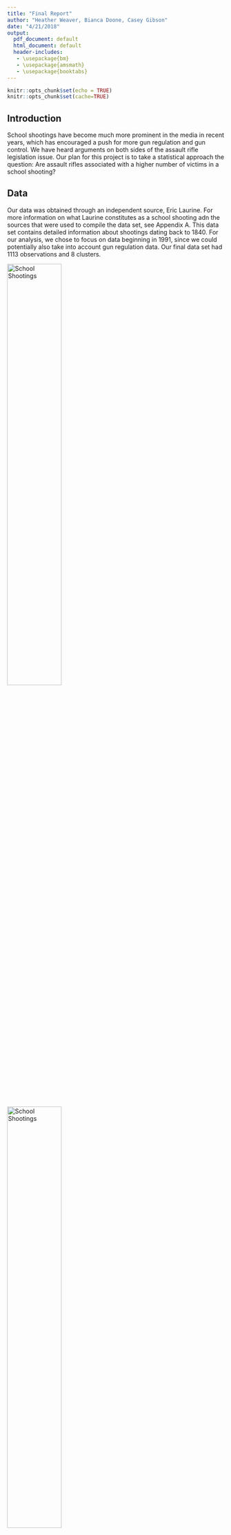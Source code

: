 ```yaml
---
title: "Final Report"
author: "Heather Weaver, Bianca Doone, Casey Gibson"
date: "4/21/2018"
output:
  pdf_document: default
  html_document: default
  header-includes:
   - \usepackage{bm}
   - \usepackage{amsmath}
   - \usepackage{booktabs}
---
```


```r
knitr::opts_chunk$set(echo = TRUE)
knitr::opts_chunk$set(cache=TRUE)

```
## Introduction

School shootings have become much more prominent in the media in recent years, which has encouraged a push for more gun regulation and gun control. We have heard arguments on both sides of the assault rifle legislation issue. Our plan for this project is to take a statistical approach the question: Are assault rifles associated with a higher number of victims in a school shooting?

## Data
Our data was obtained through an independent source, Eric Laurine. For more information on what Laurine constitutes as a school shooting adn the sources that were used to compile the data set, see Appendix A. This data set contains detailed information about shootings dating back to 1840. For our analysis, we chose to focus on data beginning in 1991, since we could potentially also take into account gun regulation data. Our final data set had 1113 observations and 8 clusters.

![School Shootings](/Users/gcgibson/BayesProject/shootingcountperyear.png){width=50%}
![School Shootings](/Users/gcgibson/BayesProject/Region_ID.png){width=50%}

```r
library(readr)
library(ggplot2)
library(rjags)
library(R2jags)
library(pander)

#setwd("/Users/gcgibson/BayesProject/")

allshootings <- read.csv("/Users/gcgibson/BayesProject/AllShootings_clean_final.csv")

v_i_a_s <- as.numeric(as.character(allshootings$Victim.s..Injured..at.school.))
v_i_a_s[is.na(v_i_a_s)] <- 0

v_i_d_s <- as.numeric(as.character(allshootings$Victim.s..Deceased..at.school.))
v_i_d_s[is.na(v_i_d_s)] <- 0

v_i_d_o <- as.numeric(allshootings$Victim.s..Deceased..off.campus.)
v_i_d_o[is.na(v_i_d_o)] <- 0

v_i_i_o <- as.numeric(allshootings$Victim.s..Injured..off.campus.)
v_i_i_o[is.na(v_i_i_o)] <- 0

ames.data <-  v_i_d_s +v_i_a_s


number_of_victims <-c()
s <- c()
for (i in 1:length(ames.data)){
  if (is.na(ames.data[i])){
    #print ("hello")
    number_of_victims <- c(number_of_victims,0)
  } else if (ames.data[i] == "None"){
    number_of_victims <- c(number_of_victims,0)
  } else{
    number_of_victims <- c(number_of_victims,ames.data[i])
  }
}

allshootings$number_of_victims <- number_of_victims

```
```r
#plot(1:length(number_of_victims),number_of_victims,ylab="Number #of Victims",xlab="Shooting ID ordered by time")
p <- ggplot(allshootings, aes(x=seq(1,1113),y = ames.data)) +  geom_point() + labs(title = "Number of Victims in each Shooting Incident from 1990-2016", y="Number of Victims", x="1990-2016") + scale_x_discrete(breaks = c(1,500,1100), labels=c("1990","2002","2016")) +theme(axis.text.x = element_text(angle = 90, hjust = 1))
print(p)

```

## Model Description
$$Pr(y_i = j ) = \begin{cases}
\pi_i   & j=0 \\
(1-\pi_i)g(y_i ) & j >0 
\end{cases}$$


$$g \sim Poisson(\lambda_i)$$

where 
$$\mbox{logit}(\pi_{i}) = \alpha_{0j[i]} + \alpha_{1j[i]}x_{1} +\alpha_{2j[i]}x_{2} + \alpha_{3j[i]}x_{3} + \alpha_{4}(r_i-\bar{r}) + \alpha_5(a_i - \bar{a})$$
$$\log (\lambda_{i}) = \beta_{0j[i]} + \beta_{1j[i]}x_{1} +\beta_{2j[i]}x_{2} + \beta_{3j[i]}x_{3} + \beta_{4}(r_i-\bar{r}) + \beta_5(a_i - \bar{a})$$



$$\begin{pmatrix}
\beta_{0j[i]} \\
\beta_{1j[i]} \\
\beta_{2j[i]} \\ 
\beta_{4j[i]}
\end{pmatrix} \sim N\begin{bmatrix} \begin{pmatrix}
\mu_{\beta} \\
\mu_{\beta} \\
\mu_{\beta}  \\
\mu_{\beta} 
\end{pmatrix} ,\Sigma
\end{bmatrix}
$$

$$\begin{pmatrix}
\alpha_{0j[i]} \\
\alpha_{1j[i]} \\
\alpha_{2j[i]} \\ 
\alpha_{4j[i]}
\end{pmatrix} \sim N\begin{bmatrix} \begin{pmatrix}
\mu_{\alpha} \\
\mu_{\alpha} \\
\mu_{\alpha}  \\
\mu_{\alpha} 
\end{pmatrix} ,\Gamma
\end{bmatrix}
$$

$$\Sigma \sim \mbox{invWishart}(R,100)$$
$$\Gamma \sim \mbox{invWishart}(R, 100)$$

$$\mu_{\beta} \sim N(0,100)$$
$$\mu_{\alpha} \sim N(0,100)$$

We use a hurdle hierarchical model, where $y_i$ is the number of victims in a shooting $i$. $\pi_i$ is the probability of no victims in a shooting $i$. $g$ is the Poisson density that is factored into this probability if there are victims. $\mbox{logit}(\pi_i)$ is the log odds that a shooting had at least one victim, and is modeled using a logistic regression with gun type, $x_i$, centered race, $r_i$, and centered age, $a_i$. $\log (\lambda_i)$ is the log-expected number of victims given that there was at least one victim, and is model using a poisson regression with the same variables mentioned previously. The $\alpha$'s and $\beta$'s are given a multivariate normal distribution. $\mu_{\alpha}$ and $\mu_{\beta}$ are given vague normal priors, and the variance-covariance matricies, $\Gamma$ and $\Sigma$, are given a vague inverse Wishart prior distribution. For JAGS model code see Appendix B. 

We chose to use a hurdle model because in order to see if weapon type has an effect on the number of casualties, we need to have at least one casualty at each incidence of shooting. The hurdle model allows us to account for the incidences when there were no casualties. We also centered the race and age variables to reduce correlation. We created $j=9$ regions (clusters) using the state information (including 1 for NA). We make the assumption that given gun type, race, and age that the number of victims in shooting $i$ is conditionally independent of the number of victims in shooting $j$ and we do not address the time ordered nature of the data. We leave this for further work. 


## Results 


```r
type_of_gun <- matrix(0,nrow=length(number_of_victims),ncol=4)
tmp <- allshootings$Weapon.s..Categories

for (i in 1:length(tmp)){
  if (tmp[i] == "Handgun"){
    type_of_gun[i,1] =  1
  } else if (tmp[i] == "Rifle"){
    type_of_gun[i,2] =  1
  }  else if (tmp[i] == "Shotgun"){
    type_of_gun[i,3] =  1
  }  else {
    type_of_gun[i,4] =  1
  }
}

race <- allshootings$Shooter.s..or.Attacker.s..Race
race_clean <- c()
for (i in 1:length(race)){
  if (race[i] == "African American"){
    race_clean <- c(race_clean,0)
  } else if (race[i] == "Caucasian"){
    race_clean <- c(race_clean,1)
  }  else if (race[i] == "Hispanic"){
    race_clean <- c(race_clean,2)
  }   else{
    race_clean <- c(race_clean,4)
  }
}
age <- allshootings$Shooter.s..or.Attacker.s..Age
age_clean <- c()
for (i in 1:length(age)){
  if ( 0 < as.numeric(age[i]) & as.numeric(age[i]) <10 ){
    age_clean <- c(age_clean,0)
  } else if (10 < as.numeric(age[i]) & as.numeric(age[i]) < 20){
    age_clean <- c(age_clean,1)
  }   else{
    age_clean <- c(age_clean,2)
  }
}

dat <- data.frame(x=type_of_gun,y=number_of_victims,race=race_clean -mean(race_clean),age=age_clean-mean(age_clean))

ones_ <- c()
for (y in dat$y){
  if (y == 0){
    ones_ <- c(ones_,0)
  }
  else{
    ones_<-c(ones_,1)
  }
}

y_fact <- c()
for (y in dat$y){
  
    y_fact <- c(y_fact,factorial(y))
 
}



allshootings$region[  allshootings$State == "ME"| 
                allshootings$State == "MA"| 
                allshootings$State == "NH"| 
                allshootings$State == "RI"| 
                allshootings$State == "VT" ] <- 5

allshootings$region[allshootings$State == "CT" | 
                allshootings$State == "NJ"| 
                allshootings$State == "NY"| 
                allshootings$State == "PA"|
                  allshootings$State == "WV"] <- 1

allshootings$region[allshootings$State == "IL" | 
                allshootings$State == "IN"| 
                allshootings$State == "MI"| 
                allshootings$State == "OH"| 
                allshootings$State == "WI"] <-6 
                  
allshootings$region[allshootings$State == "MN"| 
                allshootings$State == "MO"| 
                allshootings$State == "NE"| 
                allshootings$State == "ND"| 
                allshootings$State == "SD"|
                 allshootings$State == "KS"|
                  allshootings$State == "IA"] <- 2

allshootings$region[allshootings$State == "DE" | 
                allshootings$State == "GA"| 
                allshootings$State == "MD"| 
                allshootings$State == "NC"| 
                allshootings$State == "SC"| 
                allshootings$State == "VA"| 
                allshootings$State == "FL"| 
                allshootings$State == "Wash D.C" ] <- 7

allshootings$region[allshootings$State == "AL"| 
                allshootings$State == "KY"| 
                allshootings$State == "MS"| 
                allshootings$State == "TN"| 
                allshootings$State == "AR"| 
                allshootings$State == "LA"| 
                allshootings$State == "OK"| 
                allshootings$State == "TX"] <- 3

allshootings$region[allshootings$State == "AZ" | 
                allshootings$State == "CO"| 
                allshootings$State == "ID"| 
                allshootings$State == "MT"| 
                allshootings$State == "NV"| 
                allshootings$State == "NM"| 
                allshootings$State == "UT" |
                  allshootings$State == "WY"] <- 8 


allshootings$region[allshootings$State == "AK"| 
                allshootings$State == "CA"| 
                allshootings$State == "HI"| 
                allshootings$State == "OR"| 
                allshootings$State == "WA"] <- 4


gun_reg <- read.csv("/Users/gcgibson/BayesProject/Gun_Reg.csv")

region_1_gun_reg <- sum(gun_reg[gun_reg$State == "Connecticut",][1,3:ncol(gun_reg)])+ sum(gun_reg[gun_reg$State == "New Jersey",][1,3:ncol(gun_reg)])+ sum(gun_reg[gun_reg$State == "New York",][1,3:ncol(gun_reg)])+ sum(gun_reg[gun_reg$State == "Pennsylvania",][1,3:ncol(gun_reg)])+ sum(gun_reg[gun_reg$State == "West Virginia",][1,3:ncol(gun_reg)])




region_2_gun_reg <- sum(gun_reg[gun_reg$State == "Minnesota",][1,3:ncol(gun_reg)]) +sum(gun_reg[gun_reg$State == "Nebraska",][1,3:ncol(gun_reg)]) +sum(gun_reg[gun_reg$State == "Missouri",][1,3:ncol(gun_reg)]) +sum(gun_reg[gun_reg$State == "North Dakota",][1,3:ncol(gun_reg)]) +sum(gun_reg[gun_reg$State == "South Dakota",][1,3:ncol(gun_reg)]) +sum(gun_reg[gun_reg$State == "Kansas",][1,3:ncol(gun_reg)]) +sum(gun_reg[gun_reg$State == "Iowa",][1,3:ncol(gun_reg)])




region_3_gun_reg <- sum(gun_reg[gun_reg$State == "Alabama",][1,3:ncol(gun_reg)]) +sum(gun_reg[gun_reg$State == "Kentucky",][1,3:ncol(gun_reg)]) +sum(gun_reg[gun_reg$State == "Mississippi",][1,3:ncol(gun_reg)]) +sum(gun_reg[gun_reg$State == "Tennessee",][1,3:ncol(gun_reg)])+sum(gun_reg[gun_reg$State == "Arkansas",][1,3:ncol(gun_reg)])+sum(gun_reg[gun_reg$State == "Louisiana",][1,3:ncol(gun_reg)])+sum(gun_reg[gun_reg$State == "Oklahoma",][1,3:ncol(gun_reg)])+sum(gun_reg[gun_reg$State == "Texas",][1,3:ncol(gun_reg)])






 region_4_gun_reg <- sum(gun_reg[gun_reg$State == "Alaska",][1,3:ncol(gun_reg)]) + sum(gun_reg[gun_reg$State == "California",][1,3:ncol(gun_reg)])+ sum(gun_reg[gun_reg$State == "Hawaii",][1,3:ncol(gun_reg)])+ sum(gun_reg[gun_reg$State == "Oregon",][1,3:ncol(gun_reg)])+ sum(gun_reg[gun_reg$State == "Washington",][1,3:ncol(gun_reg)])




region_5_gun_reg <- sum(gun_reg[gun_reg$State == "Maine",][1,3:ncol(gun_reg)]) + sum(gun_reg[gun_reg$State == "Massachusetts",][1,3:ncol(gun_reg)]) + sum(gun_reg[gun_reg$State == "New Hampshire",][1,3:ncol(gun_reg)])+ sum(gun_reg[gun_reg$State == "Rhode Island",][1,3:ncol(gun_reg)])+ sum(gun_reg[gun_reg$State == "Vermont",][1,3:ncol(gun_reg)])



region_6_gun_reg <- sum(gun_reg[gun_reg$State == "Illonois",][1,3:ncol(gun_reg)]) + sum(gun_reg[gun_reg$State == "Michigan",][1,3:ncol(gun_reg)]) + sum(gun_reg[gun_reg$State == "Ohio",][1,3:ncol(gun_reg)]) + sum(gun_reg[gun_reg$State == "Wisconsin",][1,3:ncol(gun_reg)]) + sum(gun_reg[gun_reg$State == "Indiana",][1,3:ncol(gun_reg)]) 




region_7_gun_reg <-  sum(gun_reg[gun_reg$State == "Delaware",][1,3:ncol(gun_reg)]) +sum(gun_reg[gun_reg$State == "Florida",][1,3:ncol(gun_reg)]) +sum(gun_reg[gun_reg$State == "Georgia",][1,3:ncol(gun_reg)]) +sum(gun_reg[gun_reg$State == "Maryland",][1,3:ncol(gun_reg)]) +sum(gun_reg[gun_reg$State == "North Carolina",][1,3:ncol(gun_reg)])+sum(gun_reg[gun_reg$State == "South Carolina",][1,3:ncol(gun_reg)]) +sum(gun_reg[gun_reg$State == "Virginia",][1,3:ncol(gun_reg)]) +sum(gun_reg[gun_reg$State == "Wash D.C",][1,3:ncol(gun_reg)]) 



region_8_gun_reg <-  sum(gun_reg[gun_reg$State == "Arizona",][1,3:ncol(gun_reg)]) +sum(gun_reg[gun_reg$State == "Colorado",][1,3:ncol(gun_reg)]) +sum(gun_reg[gun_reg$State == "Idaho",][1,3:ncol(gun_reg)]) +sum(gun_reg[gun_reg$State == "Montana",][1,3:ncol(gun_reg)]) +sum(gun_reg[gun_reg$State == "New Mexico",][1,3:ncol(gun_reg)])+sum(gun_reg[gun_reg$State == "Utah",][1,3:ncol(gun_reg)]) +sum(gun_reg[gun_reg$State == "Nevada",][1,3:ncol(gun_reg)]) +sum(gun_reg[gun_reg$State == "Wyoming",][1,3:ncol(gun_reg)]) 


gun_reg_vec <- c(region_1_gun_reg,region_2_gun_reg,region_3_gun_reg,region_4_gun_reg,region_5_gun_reg,region_5_gun_reg,region_7_gun_reg,region_8_gun_reg,0)


model <- "model{

    # reference for C and zero trick http://www.medicine.mcgill.ca/epidemiology/Joseph/courses/common/Tricks.html
    C <- 10000 

    for(j in 1:ntrain){
      LikCountModel[j] <- pow(mu[j],y[getitrain.j[j]])/y_fact[getitrain.j[j]]*exp(-mu[j])
      
    # beta part
      eta[j] <- beta.j[1,region[j]] + beta.j[2,region[j]]*x2[getitrain.j[j]] + beta.j[3,region[j]]*x3[getitrain.j[j]]   +   beta.j[4,region[j]]*x4[getitrain.j[j]] + beta4*race[getitrain.j[j]] + beta5*age[getitrain.j[j]]
      
      mu[j] <- exp(eta[j])
      #alpha part
     zeta[j] <- alpha.j[1,region[j]] + alpha.j[2,region[j]]*x2[getitrain.j[j]] + alpha.j[3,region[j]]*x3[getitrain.j[j]]   +   alpha.j[4,region[j]]*x4[getitrain.j[j]] + alpha4*race[getitrain.j[j]] + alpha5*age[getitrain.j[j]]
      w[j] <- exp(zeta[j])/(1+exp(zeta[j]))
      
      #1/0 Tricks: ones is a column containing only ones, with the same size of y
      p[j] <- L[j] / C
      ones[j] ~ dbern(p[j])


      indicator[j] <- ifelse(y[j] > 0, 1, 0)

      #Full likelihood expression
      L[j] <- indicator[j]*LikCountModel[j] * (1-w[j]) + equals(y[j],0)*w[j]
      
    } 
  
    for (j in 1:4){
      mu_beta_vec[j] <- mu_beta 
    }

    for (j in 1:4){
      mu_alpha_vec[j] <- mu_alpha 
    }
    
    for (j in 1:J){
       beta.j[1:4,j] ~ dmnorm( mu_beta_vec, V)
     
    }
  
     for (j in 1:J){
       alpha.j[1:4,j] ~ dmnorm( mu_alpha_vec, W)
     }
  
    V ~ dwish(R, 4)
    W ~ dwish(R, 4)
    sigma ~ dunif(0,20)
    alpha4 ~ dnorm(mu.alpha,tau.alpha)
    alpha5 ~ dnorm(mu.alpha,tau.alpha)
    beta4 ~ dnorm(mu.beta,tau.beta) 
    beta5 ~ dnorm(mu.beta,tau.beta) 
    mu_beta ~ dnorm(0,.01)
    mu_alpha ~ dnorm(0,.01)
    
    r ~ dunif(0,50)
}"



dat$region <- allshootings$region

dat$region[is.na(dat$region)] <- 9
J <- length(unique(dat$region))
forJags <- list(
                x2=dat$x.2,
                x3=dat$x.3,
                x4 = dat$x.4,
                race = dat$race ,
                age = dat$age,
                y=dat$y,
                ones = ones_,# DV
                y_fact = y_fact,
                R = diag(c(1,1,1,1)),
                gun_reg_vec = gun_reg_vec,
                prec_vec = solve(diag(4)),
                region = dat$region,
                J = 9,
                mu.beta=0,  # priors centered on 0
                tau.beta=.1,
                mu.alpha=0,  # priors centered on 0
                tau.alpha=.1
                )  # diffuse priors


parnames <- c( "beta.j","mu","beta4","beta5","alpha.j","alpha4","alpha5","L")



### FULL RUN
train_index <- 1:1113#sample(1:1113,780)
test_index <- setdiff(1:1113,train_index)


forJags$getitrain.j <- train_index
forJags$getitest.j <- test_index
forJags$ntrain <- length(train_index)



mod <- jags(data = forJags, 
                    parameters.to.save=parnames, 
                    n.chains = 4, n.burnin = 1500, n.iter =1500 + 1000, n.thin = 10, model.file = textConnection(model))

mcmc.array <- mod$BUGSoutput$sims.array
```

```r
#library(shinystan)
#my_sso <- launch_shinystan(as.shinystan(mod$BUGSoutput$sims.array))

```


## Inference

```r
beta_results_lower_ci <- c()
beta_results_upper_ci <- c()
beta_results_mean <- c()
for (j in 1:8){
  beta_results_lower_ci <- c(beta_results_lower_ci,quantile(mod$BUGSoutput$sims.list$beta.j[,2,j],c(.025)))
  beta_results_upper_ci <- c(beta_results_upper_ci,quantile(mod$BUGSoutput$sims.list$beta.j[,2,j],c(.975)))
  
  beta_results_mean <- c(beta_results_mean,mean(mod$BUGSoutput$sims.list$beta.j[,2,j]))
}

beta_results_df <- data.frame(region=1:8,point_estimate = beta_results_mean,lower_quantile=beta_results_lower_ci,
                              upper_quantile =beta_results_upper_ci )

colnames(beta_results_df) <- c("Region","Mean", "2.5%","97.5%")
pander(beta_results_df)
```

We can see from the $95\%$ quantiles of the fitting that region $1,3,4,6$ have a positive effect of Rifle on umber of victims, and the remaining regions have no discernable effect. 


## Diagnostics



```r
### TRAIN/TEST RUN
train_index_test <- sample(1:1113,780)
test_index_test <- setdiff(1:1113,train_index_test)


forJags$getitrain.j <- train_index_test
forJags$getitest.j <- test_index_test
forJags$ntrain <- length(train_index_test)



mod_test <- jags(data = forJags, 
                    parameters.to.save=parnames, 
                    n.chains = 4, n.burnin = 1500, n.iter =1500 + 1000, n.thin = 10, model.file = textConnection(model))

mcmc.array_test <- mod_test$BUGSoutput$sims.array
```


```r
library(boot)

### Data needs to be a dataframe with 
### x2
### x3
### x4
### age
### race 



generate_yrep_from_mcmc <- function(mod,nsamples,data){
  ncols <- nsamples
  beta_star_j <- mod$BUGSoutput$sims.list$beta.j[,,1]
  
  beta_star_0 <- beta_star_j[,1]
  beta_star_1 <- beta_star_j[,2]
  beta_star_2 <- beta_star_j[,3]
  beta_star_3 <- beta_star_j[,4]
  
  beta_star_4 <- mod$BUGSoutput$sims.array[,,"beta4"]
  beta_star_5 <- mod$BUGSoutput$sims.array[,,"beta5"]
  
  alpha_star_j <- mod$BUGSoutput$sims.list$beta.j[,,1]
  
  alpha_star_0 <- beta_star_j[,1]
  alpha_star_1 <- beta_star_j[,2]
  alpha_star_2 <- beta_star_j[,3]
  alpha_star_3 <- beta_star_j[,4]
  
  alpha_star_4 <- mod$BUGSoutput$sims.array[,,"alpha4"]
  alpha_star_5 <- mod$BUGSoutput$sims.array[,,"alpha5"]
  
  
  log_lambda <- matrix(NA,nrow = nrow(data),ncol=ncols)
  
  
  count <- 1
  for (i in 1:nrow(data)){
    tmp <- c()
    for (mc_sample in 1:ncols){
      tmp <- c(tmp,exp(beta_star_0[mc_sample] + beta_star_1[mc_sample]*data$x.2[i] + beta_star_2[mc_sample]*data$x.3[i] +beta_star_3[mc_sample]*data$x.4[i] + beta_star_4[mc_sample]*data$race[i] + beta_star_5[mc_sample]*data$age[i] ))
    }
    log_lambda[count,] <- tmp
    count <- count +1
  }
  
  
  logit_pi <- matrix(NA,nrow = length(train_index),ncol=ncols)
  
  count <- 1
  for (i in 1:nrow(data)){
    tmp <- c()
    for (mc_sample in 1:ncols){
      tmp <- c(tmp,inv.logit(alpha_star_0[mc_sample] + alpha_star_1[mc_sample]*data$x.2[i] + alpha_star_2[mc_sample]*data$x.3[i] +alpha_star_3[mc_sample]*data$x.4[i] + alpha_star_4[mc_sample]*data$race[i] + alpha_star_5[mc_sample]*data$age[i] ))
    }
    logit_pi[count,] <- tmp
    count <- count +1
  }
  
  
  yrep <- matrix(NA,nrow= nrow(data),ncol=ncols)
  
  for (i in 1:nrow(data)){
    for (j in 1:ncols){
      zero_part <- rbinom(1,1,logit_pi[i,j])
      yrep[i,j] <- zero_part*rpois(1,log_lambda[i,j])
    }
  }
  return (yrep)
}


#in sample
yrep <- generate_yrep_from_mcmc(mod,400,dat[train_index,])
yrep_mean <- rowMeans(yrep)
plot(yrep_mean - dat$y[train_index],ylab=expression(hat(y) - y),main="In Sample Residuals on Training Set",xlab="Observation Index")

#out of  sample
yrep_test <- generate_yrep_from_mcmc(mod_test,400,dat[test_index_test,])
yrep_mean_test <- rowMeans(yrep_test)
yrep_lower_ci_test <- c()
yrep_upper_ci_test <- c()

for (i in 1:length(yrep_mean_test)){
  yrep_lower_ci_test <- c(yrep_lower_ci_test, quantile(yrep_test[i,],c(.025)))
  yrep_upper_ci_test <- c(yrep_upper_ci_test, quantile(yrep_test[i,],c(.975)))
}





plot(yrep_mean_test,lty=1,col="blue",ylim=c(0,10),main="Out of Sample Predictions on Test Set",ylab=expression(hat(y) | y_train),xlab="Observation Index")

points(dat$y[test_index_test])
legend("topleft", legend=c("yhat", "ytrue"),
       col=c("blue", "black"), lty=1:2, cex=0.4)

polygon(c(1:length(yrep_lower_ci_test),rev(1:length(yrep_lower_ci_test))),c(yrep_lower_ci_test,rev(yrep_upper_ci_test)), border = FALSE,col=rgb(.211,.211,.211,0.5))

```
![School Shootings](/Users/gcgibson/BayesProject/traceplot.png){width=50%}

We can now examine the coverage probability. We do this by asking if the true observation falls within the 95% credible interval given by the monte carlo samples.


### Coverage Probability

```r
correct <- 0
for (i in 1:nrow(yrep)){
  true_y <- dat$y[train_index[i]]
  if (true_y >= quantile(yrep[i,],.025) && true_y <= quantile(yrep[i,],.975)){
    correct <- correct + 1
  }
  
}

print ("Empirical coverage probability")
```

In order to evaluate the coverage probability of the out of sample test, we compute the following quantity 

$$\frac{1}{n_{test}}\sum_{i=1}^{n_{test}}I( a < y_i < b) \approx .97$$

a = empirical 2.5% quantile
b= empirical 97.5% quantile


This tells us that our prediction intervals are too wide.


### ELPD AND PIT-LOO
```r
library(loo)
library(bayesplot)
par(oma=c(0,0,2,0))
loglike1.model2<- mod$BUGSoutput$sims.list$L
loo2 <- loo::loo(log(loglike1.model2))
plot(loo2$pointwise[, "elpd_loo"]  ~ dat$x.1[train_index], pch = 19,xlab="Rifle Indicator",      ylab = "ELPD model 1",ylim=c(-10,2),main="ELPD vs. Rifle")
 abline(h=0)

plot(loo2,main="Hello")

psis2 <- psislw(-log(loglike1.model2))
lw2 <- psis2$lw_smooth

```

```r
ppc_loo_pit_overlay(
  y = dat$y[train_index],
  yrep = t(yrep),
  lw = lw2,
  size=.1
)

```





```r
library(pander)
totals <- read.csv("/Users/gcgibson/Downloads/gun_regulation_totals.csv")
weapon <- as.vector(allshootings$Weapon.s..Categories)
handgun<- as.data.frame(allshootings$State)
r <- matrix(nrow=1113, ncol=2)
state.j <- as.vector(allshootings$State)
for (i in 1:length(state.j)){
  r[i,1] <- state.j[i]
  for (j in 1:length(totals$State)){
    if (totals$State[j]==r[i]){
        if (totals$State[j]==r[i])
      r[i,2] <- totals$lawtotal[j]
    }
  }
}
gun_regualtions_vec <- as.numeric(r[,2])
weapon_data1 <- matrix(NA, nrow=1113, ncol=3)
weapon <- as.vector(allshootings$Weapon.s..Categories)
for (i in 1:length(allshootings$Weapon.s..Categories)){
  if (allshootings$Weapon.s..Categories[i]=="Handgun"){
    weapon_data1[i,1] <- 1
    weapon_data1[i,2] <- 0
    weapon_data1[i,3] <- gun_regualtions_vec[i]
  }
  if (allshootings$Weapon.s..Categories[i]=="Rifle"){
    weapon_data1[i,1] <- 0
    weapon_data1[i,2] <- 1
    weapon_data1[i,3] <- gun_regualtions_vec[i]
  }
}
weapon_data1 <- weapon_data1[complete.cases(weapon_data1), ]
weapon_data2 <- matrix(NA, nrow=1113, ncol=3)
weapon <- as.vector(allshootings$Weapon.s..Categories)
for (i in 1:length(allshootings$Weapon.s..Categories)){
  if (allshootings$Weapon.s..Categories[i]=="Handgun"){
    weapon_data2[i,1] <- 1
    weapon_data2[i,2] <- 0
    weapon_data2[i,3] <- gun_regualtions_vec[i]
  }
  if (allshootings$Weapon.s..Categories[i]=="Shotgun"){
    weapon_data2[i,1] <- 0
    weapon_data2[i,2] <- 1
    weapon_data2[i,3] <- gun_regualtions_vec[i]
  }
}
weapon_data2 <- weapon_data2[complete.cases(weapon_data2), ]
```

We can see from the traceplot and kernel density estimate of $\beta_{1,1}$ that the model seems to have identified a unimodal distribution for the effect of Rifle on number of victims. However, the Pareto-k values seem to have quite a significant number (20%) above the desired threshold. This indicates that we have multiple high leverage points. This result aligns with our initial graph of the data, where the vast majority of shootings result in either $0$ or $1$ victims, meaning any incident with a large number of victims wil have a high Pareto-k value. The residuals tell the same story, mostly concentrated around 0, but with large peaks where the expected value was much smaller than the truth. 

## Effect of Gun Regulation
To specifically see if gun regulations impacts the weapon type used in a school shooting we will examine a logistic model. More specifically, we want to know if gun regulations have an effect on a rifle being used instead of a handgun in school shooting. Therefore, the reference category is handgun. $y_i=1$ when a rifle is used and $y_i=0$ when a handgun is used.
$$ y_i \sim Bern(p_i)$$ 
$$logit(p_i) = \beta_0 + \beta_1 (g_i - \bar{g})$$
Where $\beta_0$ is the intercept and $\beta1$ is the change in log odds for a handgun being used to a rifle being used for each unit of increase in gun regulations. We set vague priors of $\beta_0 \sim N(0,10^2)$ and $\beta_1 \sim N(0,10^2).$ For JAGS model code see Appendix C.


```r
model <- "
model  {
  for (i in 1:n){
    shotgun[i] ~ dbern(p[i])
    logit(p[i]) <- beta0 + beta1*(gun_regualtions_vec[i] - mean_gr1) 
    loglike.i[i] <- logdensity.bern(shotgun[i], p[i])
  }
  beta0 ~ dnorm(0,0.001)
  beta1 ~ dnorm(0,0.001)
} # end model
"
jag.data <- list(shotgun = weapon_data1[,2], n=length(weapon_data1[,2]), gun_regualtions_vec=as.numeric(weapon_data1[,3]), mean_gr1 = mean(as.numeric(weapon_data1[,3])))
parname <- c("beta0", "beta1", "loglike.i")
mod_rifle1 <- jags(data = jag.data, parameters.to.save=parname, n.chains = 3, n.burnin = 1000, n.iter = 2500+1000, model.file = textConnection(model))
```
We also fit the same model with regional intercepts and slopes. 
$$ y_i \sim Bern(p_i)$$
$$logit(p_i) = \alpha_r + \beta_r (g_i - \bar{g})$$
Where $r$ ie the region, $\alpha_r$ is the intercept for region $r$ and $\beta_r$ is the change in log odds for each unit of increase in gun regulations for region $r$. We set vague priors of $\alpha_r \sim N(0,10^2)$ and $\beta_r \sim N(0,10^2)$, with $r=1,...,8.$

```r
model <- "
model  {
  for (i in 1:n){
    rifle[i] ~ dbern(p[i])
    logit(p[i]) <- alphabeta[region[i],1] + alphabeta[region[i],2]*(gun_regualtions_vec[i] - mean_gr1)
    loglike.i[i] <- logdensity.bern(rifle[i], p[i])
  }
      
  for (j in 1:J){
     alphabeta[j,1:2] ~ dmnorm(mu_vec,InvSigma)
  }
   Sigma[1,1] <- pow(sigma.alpha,2)
                    Sigma[2,2] <- pow(sigma.beta,2)
      Sigma[1,2] <- rho.alphabeta*sigma.beta*sigma.alpha
      Sigma[2,1] <- Sigma[1,2]
      InvSigma[1:2, 1:2] <- inverse(Sigma[, ])
      
      # priors for cov matrix
      rho.alphabeta ~ dunif(-1,1)
      sigma.alpha ~ dunif(0,50)
      sigma.beta ~ dunif(0,20)
      
      mu_vec[1] <- mu.alpha
      mu_vec[2] <- mu.beta
      mu.alpha ~ dnorm(0,mu.alpha.prec)
      mu.beta ~dnorm(0,mu.beta.prec)
      
      mu.alpha.prec <- pow(mu.alpha.var,-2)
      mu.alpha.var <- 100
      
      mu.beta.prec <- pow(mu.beta.var,-2)
      mu.beta.var <- 100
} # end model
"
jag.data <- list(rifle = weapon_data1[,2], n=length(weapon_data1[,2]), gun_regualtions_vec=as.numeric(weapon_data1[,3]), mean_gr1 = mean(as.numeric(weapon_data1[,3])),region=dat$region,J=J)
parname <- c("alphabeta", "loglike.i")
mod_rifle <- jags(data = jag.data, parameters.to.save=parname, n.chains = 3, n.burnin = 1000, n.iter = 4000+1000, model.file = textConnection(model))
```
 
```r
require(devtools)
require(jagstools)
jags.output <- jagsresults(x=mod_rifle1, params=c("beta1"))
jags.rhat_ss <- jags.output[c("beta1"), c('mean', '2.5%', '97.5%', 'Rhat', 'n.eff')]
pander(jags.rhat_ss, caption = "Beta for Rifle vs Handgun withour region")
```

```r
require(devtools)
require(jagstools)
jags.output <- jagsresults(x=mod_rifle, params=c("alphabeta[1,2]","alphabeta[2,2]", "alphabeta[3,2]", "alphabeta[4,2]", "alphabeta[5,2]", "alphabeta[6,2]", "alphabeta[7,2]", "alphabeta[8,2]"))
jags.rhat_ss <- jags.output[c("alphabeta[1,2]","alphabeta[2,2]", "alphabeta[3,2]", "alphabeta[4,2]", "alphabeta[5,2]", "alphabeta[6,2]", "alphabeta[7,2]", "alphabeta[8,2]"), c('mean', '2.5%', '97.5%', 'Rhat', 'n.eff')]
pander(jags.rhat_ss, caption = "Beta for Rifle vs Handgun with region")
```
We can see that for both models, $\beta_1$ is not significant since the 95% credible interval contains zero.

```r
require(loo)
loglike1 <- mod_rifle1$BUGSoutput$sims.list$loglike.i # samples x data points matrix with samples of logdensity from model with no gun regulations

loo1 <- loo(loglike1)

loglike2 <- mod_rifle$BUGSoutput$sims.list$loglike.i # samples x data points matrix with samples of logdensity from model with gun regulations

loo2 <- loo(loglike2)

compare(loo1, loo2) # compares the ELPDs for models with and without gun regulations 
```
In order to see which logistic model fit the best, we plotted the ELPDs against each other. The black diagonal line is where the models would have equal ELPD. Hence, when the points fall below this line, model 1 preforms better than model 2. However, when the points fall above this line, model 2 preforms better than model 1. We can see that more points fall below the line than above. This shows us that the model which does not include region preforms the best. 

```r
plot(loo2$pointwise[, "elpd_loo"] ~ loo1$pointwise[, "elpd_loo"], pch = 19, col = 5,
     ylab = "ELPD model with region", xlab = "ELPD model without region", main="Checking the pointwise differences in ELPDs for Rifle Model")
abline(0,1)
```

## Discussion

The data set is constantly being updated, with the last update being on May 2, 2018. Future work should include running the updated data set. In the current data set, there are 468 missing observations out of 1,113 observations for weapons category. 

As for the results from this analysis, the effect of assault rifles on the number of victims varies by region. Therefore, gun-regulation policy might not be as easy banning assault rifles. However, further research into the effect of gun regulations on weapon type used could provide better insight into answering the question: Are assault rifles associated with a higher number of victims in a school shooting? 
The lack of research on school shooting in the United States is concerning. We are hopeful that the results from this study and further analysis to come can help to guide policies related to run regulations.  

\newpage 

## References

Angelo Canty and Brian Ripley (2017). boot: Bootstrap R (S-Plus) Functions. R package version 1.3-20.
Daroczi G, Tsegelskyi R (2017). pander: An R 'Pandoc' Writer. R package version 0.6.1. https://CRAN.R-project.org/package=pander
Garbry, Jonah. (2018). loo: Efficient Leave-One-Out Cross-Validation and WAIC for Bayesian
Models. R package version 2.0.0.  http://mc-stan.org
Garbry, Jonah. (2018). bayesplot: Plotting for Bayesian Models. R package version 1.5.0.  http://mc-stan.org
Gelman, Carlin, Stern, Dunson, Ventari and Rubin (2013). _Bayesian Data Analysis (Third
Edition)._ Chapman and Hall. 
Gelman and Hill (2006). _Data Analysis Using Regression and Multilevel/Hierarchical Models._
Cambridge University Press.
H. Wickham. ggplot2: Elegant Graphics for Data Analysis. Springer-Verlag New York, 2009.http://ggplot2.org
Hester, Jim. readr: Read Rectangular Text Data. R package version 1.1.1. https://github.com/tidyverse/readr
Hester, Jim. (2018) devtools: Tools to Make Developing R Packages Easier. R package version 1.13.5. 	https://github.com/hadley/devtools
Hoff (2010). _A first course in Bayesian statistical methods._ Springer.
Kruschke (2014). _Doing Bayesian Data Analysis, Second Edition: A Tutorial with R, JAGS
and STAN._ Academic Press
Laurine, E. (2018). _Database of All Types of On-Campus Shootings at U.S. Schools._ Retrieved from http://www.schoolshootingsdatabase.com
Lesaffre and A.B. Lawson (2012). _Statistics in Practice: Bayesian Biostatistics._ John Wiley & Sons.
Malick, Machael. (2017) jagstools: An R package to conveniently run JAGS in parallel from R. https://github.com/michaelmalick/r-jagstools
Plummer, Martyn. (2016) rjags: Bayesian Graphical Models using MCMC. R package version 4.6. http://mcmc-jags.sourceforge.net/
Su, Yu-Sung & Yajima, Masanao. (2015). r2jags: Using R to Run 'JAGS'. R package version 0.5.7. https://CRAN.R-project.org/package=R2jags


#Appendix

##A

What is included in the data set: 
begin{itemize}
\item a shooting must occur on-campus or at a school sponsored event (like the prom)
\item shootings NEAR schools are not included. I also have constructed additional spreadsheets for off-campus (or near) school shootings, no shots fired incidents that occur on school grounds, and bb gun school shootings that too often get mixed in with on-campus shootings in other school violence research projects 
\item includes shootings on school buses but NOT at bus stops
\item mass shooting (or attempted mass) attacks are defined as 3 or more victims injured and or killed
\item includes all levels of education 
\item includes shootings inside & outside of the school
\item shootings where the shooter is off campus shooting at the school (are included (ex. Brenda Spencer-1979 shooting at Grover Cleveland Elementary School in San Diego, Ca that killed two and wounded 9)
\item includes shootings that happen after school hours 
\item includes suicides & accidental shootings
end{itemize}

Sources used to obtain data: 
begin{itemize}
\item newspapers.com
\item newspaperarchive.com 
\item High Beam Research highbeam.com
\item  justia.com
\item  courtlistener.com
\item  casetext.com-
\item NY Times archive 
\item Police reports
\item www.elephind.com 
end{itmeize}

\newpage

##B 

```r
model <- "model{

    # reference for C and zero trick http://www.medicine.mcgill.ca/epidemiology/Joseph/courses/common/Tricks.html
    C <- 10000 

    for(j in 1:ntrain){
      LikCountModel[j] <- pow(mu[j],y[getitrain.j[j]])/y_fact[getitrain.j[j]]*exp(-mu[j])
      
    # beta part
      eta[j] <- beta.j[1,region[j]] + beta.j[2,region[j]]*x2[getitrain.j[j]] + beta.j[3,region[j]]*x3[getitrain.j[j]]   +   beta.j[4,region[j]]*x4[getitrain.j[j]] + beta4*race[getitrain.j[j]] + beta5*age[getitrain.j[j]]
      
      mu[j] <- exp(eta[j])
      #alpha part
     zeta[j] <- alpha.j[1,region[j]] + alpha.j[2,region[j]]*x2[getitrain.j[j]] + alpha.j[3,region[j]]*x3[getitrain.j[j]]   +   alpha.j[4,region[j]]*x4[getitrain.j[j]] + alpha4*race[getitrain.j[j]] + alpha5*age[getitrain.j[j]]
      w[j] <- exp(zeta[j])/(1+exp(zeta[j]))
      
      #1/0 Tricks: ones is a column containing only ones, with the same size of y
      p[j] <- L[j] / C
      ones[j] ~ dbern(p[j])


      indicator[j] <- ifelse(y[j] > 0, 1, 0)

      #Full likelihood expression
      L[j] <- indicator[j]*LikCountModel[j] * (1-w[j]) + equals(y[j],0)*w[j]
      
    } 
  
    for (j in 1:4){
      mu_beta_vec[j] <- mu_beta 
    }

    for (j in 1:4){
      mu_alpha_vec[j] <- mu_alpha 
    }
    
    for (j in 1:J){
       beta.j[1:4,j] ~ dmnorm( mu_beta_vec, V)
     
    }
  
     for (j in 1:J){
       alpha.j[1:4,j] ~ dmnorm( mu_alpha_vec, W)
     }
  
    V ~ dwish(R, 4)
    W ~ dwish(R, 4)
    sigma ~ dunif(0,20)
    alpha4 ~ dnorm(mu.alpha,tau.alpha)
    alpha5 ~ dnorm(mu.alpha,tau.alpha)
    beta4 ~ dnorm(mu.beta,tau.beta) 
    beta5 ~ dnorm(mu.beta,tau.beta) 
    mu_beta ~ dnorm(0,.01)
    mu_alpha ~ dnorm(0,.01)
    
    r ~ dunif(0,50)
}"

forJags <- list(
                x2=dat$x.2,
                x3=dat$x.3,
                x4 = dat$x.4,
                race = dat$race ,
                age = dat$age,
                y=dat$y,
                ones = ones_,# DV
                y_fact = y_fact,
                R = diag(c(1,1,1,1)),
                gun_reg_vec = gun_reg_vec,
                prec_vec = solve(diag(4)),
                region = dat$region,
                J = 9,
                mu.beta=0,  # priors centered on 0
                tau.beta=.1,
                mu.alpha=0,  # priors centered on 0
                tau.alpha=.1
                )  # diffuse priors
```

\newpage 

##C

```r
model <- "
model  {
  for (i in 1:n){
    shotgun[i] ~ dbern(p[i])
    logit(p[i]) <- beta0 + beta1*(gun_regualtions_vec[i] - mean_gr1) 
    loglike.i[i] <- logdensity.bern(shotgun[i], p[i])
  }
  beta0 ~ dnorm(0,0.001)
  beta1 ~ dnorm(0,0.001)
} # end model
"
jag.data <- list(shotgun = weapon_data1[,2], n=length(weapon_data1[,2]), gun_regualtions_vec=as.numeric(weapon_data1[,3]), mean_gr1 = mean(as.numeric(weapon_data1[,3])))
```
